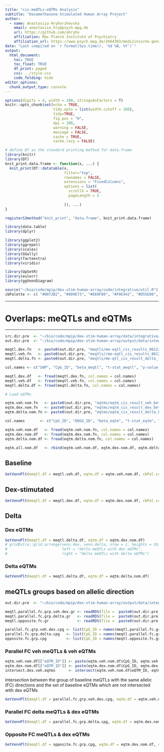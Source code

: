 ```yaml
---
title: "cis-meQTLs-eQTMs Analysis"
subtitle: "Dexamethasone-Stimulated Human Array Project"
author: 
  - name: Anastasiia Hryhorzhevska
    email: anastasiia_hry@psych.mpg.de
    url: https://github.com/ahryho
    affiliation: Max Planck Institute of Psychiatry
    affiliation_url: https://www.psych.mpg.de/2664393/medizinische-genomforschung
date: "Last compiled on `r format(Sys.time(), '%d %B, %Y')`"
output:
  html_document:
    toc: TRUE
    toc_float: TRUE
    df_print: paged
    css: ../style.css
    code_folding: hide
editor_options: 
  chunk_output_type: console
---
```


```r
options(digits = 4, width = 100, stringsAsFactors = T)
knitr::opts_chunk$set(echo = TRUE,
                      tidy.opts = list(width.cutoff = 100),
                      tidy=TRUE,
                      fig.pos = "H",
                      dpi = 200,
                      warning = FALSE, 
                      message = FALSE, 
                      cache = TRUE, 
                      cache.lazy = FALSE)

# define DT as the standard printing method for data.frame
library(knitr)
library(DT)
knit_print.data.frame <- function(x, ...) {
  knit_print(DT::datatable(x,
                           filter="top",
                           rownames = FALSE,
                           extensions = "FixedColumns",
                           options = list(
                             scrollX = TRUE,
                             pageLength = 5
                             
                           )), ...)
}

registerS3method("knit_print", "data.frame", knit_print.data.frame)
```
```r
library(data.table)
library(dplyr)

library(ggplot2)
library(ggrepel)
library(scales)
library(GGally)
library(factoextra)
library(viridis)

library(UpSetR)
library(eulerr)
library(ggVennDiagram)
```

```r
source("~/bio/code/mpip/dex-stim-human-array/code/integrative/util.R")
cbPalette <- c( "#0072B2", "#009E73", "#E69F00", "#F0E442", "#D55E00", "#CC79A7", "#56B4E9", "#999999")
```

***
# __Overlaps: meQTLs and eQTMs__
***

```r
src.dir.pre  <- "~/bio/code/mpip/dex-stim-human-array/data/integrative/matrixEQTL/"
out.dir.pre  <- "~/bio/code/mpip/dex-stim-human-array/output/data/integrative/matrixEQTL/"

meqtl.dex.fn   <- paste0(out.dir.pre, "meqtls/me-eqtl_cis_results_06122021/me-qtl_cis_result_dex_fdr_005.csv")  # "me-qtl_cis_result_dex_fdr_005.csv")
meqtl.veh.fn   <- paste0(out.dir.pre, "meqtls//me-eqtl_cis_results_06122021/me-qtl_cis_result_veh_fdr_005.csv") # "me-qtl_cis_result_veh_fdr_005.csv")
meqtl.delta.fn <- paste0(out.dir.pre, "meqtls/me-qtl_cis_result_delta_fdr_005.csv") # "me-qtl_cis_result_delta_beta.csv")# 

col.names <- c("SNP", "CpG_ID", "beta_meqtl", "t-stat_meqtl", "p-value_meqtl", "fdr_meqtl")

meqtl.dex.df   <- fread(meqtl.dex.fn, col.names = col.names)
meqtl.veh.df   <- fread(meqtl.veh.fn, col.names = col.names)
meqtl.delta.df <- fread(meqtl.delta.fn, col.names = col.names)

# Load eQTMs

eqtm.veh.nom.fn   <- paste0(out.dir.pre, "eqtms/eqtm_cis_result_veh_beta.csv") 
eqtm.dex.nom.fn   <- paste0(out.dir.pre, "eqtms/eqtm_cis_result_dex_beta.csv") 
eqtm.delta.nom.fn <- paste0(out.dir.pre, "eqtms/eqtm_cis_result_delta_beta.csv") 

col.names       <- c("CpG_ID", "ENSG_ID", "beta_eqtm", "t-stat_eqtm", "p-value_eqtm", "fdr_eqtm")

eqtm.veh.nom.df   <- fread(eqtm.veh.nom.fn, col.names = col.names)
eqtm.dex.nom.df   <- fread(eqtm.dex.nom.fn, col.names = col.names)
eqtm.delta.nom.df <- fread(eqtm.delta.nom.fn, col.names = col.names)

eqtm.all.nom.df   <- rbind(eqtm.veh.nom.df, eqtm.dex.nom.df, eqtm.delta.nom.df)
```

## Baseline

```r
GetVennPlt(meqtl.df = meqtl.veh.df, eqtm.df = eqtm.veh.nom.df, cbPal.col = "#E69F00")
```

## Dex-stimutated

```r
GetVennPlt(meqtl.df = meqtl.dex.df, eqtm.df = eqtm.dex.nom.df, cbPal.col = "#009E73")
```

## Delta {.tabset .tabset-fade .tabset-pills}

### Dex eQTMs

```r
GetVennPlt(meqtl.df = meqtl.delta.df, eqtm.df = eqtm.dex.nom.df)
# gridExtra::grid.arrange(venn.dex, venn.delta, nrow = 1, heights = 10, 
#                         left = "delta meQTLs with dex eQTMs",
#                         right = "delta meQTLs with delta eQTMs")
```

### Delta eQTMs

```r
GetVennPlt(meqtl.df = meqtl.delta.df, eqtm.df = eqtm.delta.nom.df)
```

## __meQTLs groups based on allelic direction__

```r
out.dir.pre  <- "~/bio/code/mpip/dex-stim-human-array/output/data/integrative/matrixEQTL/meqtls/primary_meqtl_results/"

meqtl.parallel.fc.grp.veh.dex.gr <- readRDS(file =  paste0(out.dir.pre, "meqtl_overlaps_meqtl_level_cpg_anno_parallel_fc_grp_veh_dex_gr.rds"))
meqtl.parallel.fc.grp.delta.gr   <- readRDS(file =  paste0(out.dir.pre, "meqtl_overlaps_meqtl_level_cpg_anno_parallel_fc_grp_delta_gr.rds"))
meqtl.opposite.fc.gr             <- readRDS(file =  paste0(out.dir.pre, "meqtl_overlaps_meqtl_level_cpg_anno_opposite_fc_grp_gr.rds"))
```

```r
parallel.fc.grp.veh.dex.cpg <- list(CpG_ID = names(meqtl.parallel.fc.grp.veh.dex.gr@anno))
parallel.fc.grp.delta.cpg   <- list(CpG_ID = names(meqtl.parallel.fc.grp.delta.gr@anno))
opposite.fc.grp.cpg         <- list(CpG_ID = names(meqtl.opposite.fc.gr@anno))
```

### Parallel FC veh meQTLs & veh eQTMs

```r
eqtm.veh.nom.df[["eQTM_ID"]] <- paste(eqtm.veh.nom.df$CpG_ID, eqtm.veh.nom.df$ENSG_ID, sep = "-")
eqtm.dex.nom.df[["eQTM_ID"]] <- paste(eqtm.dex.nom.df$CpG_ID, eqtm.dex.nom.df$ENSG_ID, sep = "-")
intersect.dex.veh.eqtms      <- intersect(eqtm.veh.nom.df$eQTM_ID, eqtm.dex.nom.df$eQTM_ID)  
```
Intersection between the group of baseline meQTLs with the same allelic (FC) directions and the set of baseline eQTMs which are not intersected with dex eQTMs 
<!-- The direction of an allelic effect is the direction (add or subtract) that an allele has on a phenotype. -->
```r
GetVennPlt(meqtl.df = parallel.fc.grp.veh.dex.cpg, eqtm.df = eqtm.veh.nom.df, cbPal.col = "#999999")
```

### Parallel FC delta meQTLs & dex eQTMs

```r
GetVennPlt(meqtl.df = parallel.fc.grp.delta.cpg, eqtm.df = eqtm.dex.nom.df, cbPal.col = "#999999")
```

### Opposite FC meQTLs & dex eQTMs

```r
GetVennPlt(meqtl.df = opposite.fc.grp.cpg, eqtm.df = eqtm.dex.nom.df, cbPal.col = "#999999")
```